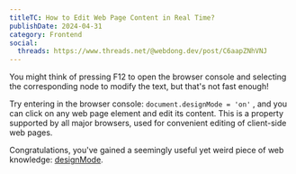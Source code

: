 ```yaml
---
titleTC: How to Edit Web Page Content in Real Time?
publishDate: 2024-04-31
category: Frontend
social:
  threads: https://www.threads.net/@webdong.dev/post/C6aapZNhVNJ
---
```


You might think of pressing F12 to open the browser console and selecting the corresponding node to modify the text, but that's not fast enough!

Try entering in the browser console: `document.designMode = 'on'` , and you can click on any web page element and edit its content. This is a property supported by all major browsers, used for convenient editing of client-side web pages.

Congratulations, you've gained a seemingly useful yet weird piece of web knowledge: [designMode](https://developer.mozilla.org/en-US/docs/Web/API/Document/designMode).
